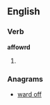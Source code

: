 ==English==

===Verb===
'''affowrd'''

# {{obsolete spelling of|[[afford]]}}

===Anagrams===
* [[ward off#English|ward off]]